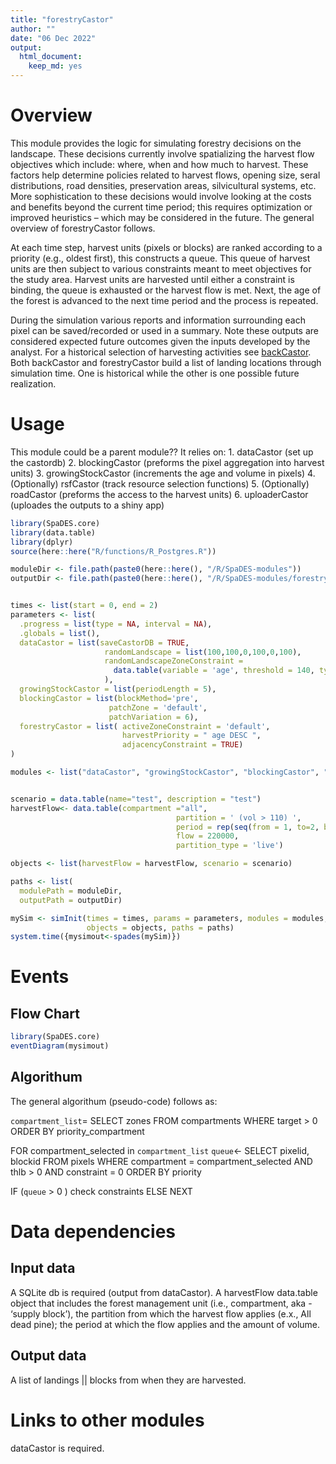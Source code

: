 ```yaml
---
title: "forestryCastor"
author: ""
date: "06 Dec 2022"
output:
  html_document: 
    keep_md: yes
---
```


<!--
Copyright 2023 Province of British Columbia
 
Licensed under the Apache License, Version 2.0 (the "License");
you may not use this file except in compliance with the License.
You may obtain a copy of the License at
 
http://www.apache.org/licenses/LICENSE-2.0
 
Unless required by applicable law or agreed to in writing, software distributed under the License is distributed on an "AS IS" BASIS,
WITHOUT WARRANTIES OR CONDITIONS OF ANY KIND, either express or implied.
See the License for the specific language governing permissions and limitations under the License.-->

# Overview

This module provides the logic for simulating forestry decisions on the landscape. These decisions currently involve spatializing the harvest flow objectives which include: where, when and how much to harvest. These factors help determine policies related to harvest flows, opening size, seral distributions, road densities, preservation areas, silvicultural systems, etc. More sophistication to these decisions would involve looking at the costs and benefits beyond the current time period; this requires optimization or improved heuristics -- which may be considered in the future. The general overview of forestryCastor follows.

At each time step, harvest units (pixels or blocks) are ranked according to a priority (e.g., oldest first), this constructs a queue. This queue of harvest units are then subject to various constraints meant to meet objectives for the study area. Harvest units are harvested until either a constraint is binding, the queue is exhausted or the harvest flow is met. Next, the age of the forest is advanced to the next time period and the process is repeated. 

During the simulation various reports and information surrounding each pixel can be saved/recorded or used in a summary. Note these outputs are considered expected future outcomes given the inputs developed by the analyst. For a historical selection of harvesting activities see [backCastor](https://github.com/bcgov/Castor/tree/master/R/SpaDES-modules/backCastor). Both  backCastor and forestryCastor build a list of landing locations through simulation time. One is historical while the other is one possible future realization.

# Usage
This module could be a parent module?? It relies on: 
1. dataCastor (set up the castordb) 
2. blockingCastor (preforms the pixel aggregation into harvest units)
3. growingStockCastor (increments the age and volume in pixels)
4. (Optionally) rsfCastor (track resource selection functions)
5. (Optionally) roadCastor (preforms the access to the harvest units)
6. uploaderCastor (uploades the outputs to a shiny app)


```r
library(SpaDES.core)
library(data.table)
library(dplyr)
source(here::here("R/functions/R_Postgres.R"))

moduleDir <- file.path(paste0(here::here(), "/R/SpaDES-modules"))
outputDir <- file.path(paste0(here::here(), "/R/SpaDES-modules/forestryCastor/outputs"))


times <- list(start = 0, end = 2)
parameters <- list(
  .progress = list(type = NA, interval = NA),
  .globals = list(),
  dataCastor = list(saveCastorDB = TRUE,
                     randomLandscape = list(100,100,0,100,0,100),
                     randomLandscapeZoneConstraint = 
                       data.table(variable = 'age', threshold = 140, type = 'ge', percentage = 20)
                     ),
  growingStockCastor = list(periodLength = 5),
  blockingCastor = list(blockMethod='pre', 
                      patchZone = 'default',
                      patchVariation = 6),
  forestryCastor = list( activeZoneConstraint = 'default', 
                         harvestPriority = " age DESC ", 
                         adjacencyConstraint = TRUE)
)

modules <- list("dataCastor", "growingStockCastor", "blockingCastor", "forestryCastor")


scenario = data.table(name="test", description = "test")
harvestFlow<- data.table(compartment ="all",
                                     partition = ' (vol > 110) ',
                                     period = rep(seq(from = 1, to=2, by = 1),1), 
                                     flow = 220000,
                                     partition_type = 'live')

objects <- list(harvestFlow = harvestFlow, scenario = scenario)

paths <- list(
  modulePath = moduleDir,
  outputPath = outputDir)

mySim <- simInit(times = times, params = parameters, modules = modules,
                 objects = objects, paths = paths)
system.time({mysimout<-spades(mySim)})

```

# Events

## Flow Chart

```r
library(SpaDES.core)
eventDiagram(mysimout)
```

## Algorithum

The general algorithum (pseudo-code) follows as:

`compartment_list`= SELECT zones FROM compartments WHERE target > 0 ORDER BY priority_compartment

FOR compartment_selected in `compartment_list`
`queue`<- SELECT pixelid, blockid FROM pixels WHERE 
            compartment = compartment_selected AND thlb > 0 AND constraint = 0                 ORDER BY priority
               
IF (`queue` > 0 )
  check constraints
ELSE 
  NEXT
        

# Data dependencies

## Input data

A SQLite db is required (output from dataCastor). A harvestFlow data.table object that includes the forest management unit (i.e., compartment, aka - 'supply block'), the partition from which the harvest flow applies (e.x., All dead pine); the period at which the flow applies and the amount of volume.

## Output data

A list of landings || blocks from when they are harvested.

# Links to other modules

dataCastor is required.

